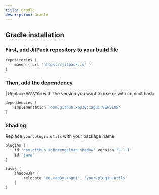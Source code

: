 ```yaml
---
title: Gradle
description: Gradle
---
```


## Gradle installation


### First, add JitPack repository to your build file

```groovy
repositories {
    maven { url 'https://jitpack.io' }
}
```

### Then, add the dependency

| Replace `VERSION` with the version you want to use or with commit hash

```groovy
dependencies {
    implementation 'com.github.xap3y:xagui:VERSION'
}
```

### Shading

Replace `your.plugin.utils` with your package name

```groovy
plugins {
    id 'com.github.johnrengelman.shadow' version '8.1.1'
    id 'java'
}

tasks {
    shadowJar {
        relocate 'eu.xap3y.xagui', 'your.plugin.utils'
    }
}
```